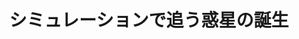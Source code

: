 ﻿---
title: "シミュレーションで追う惑星の誕生"
category: "理学院"
vol: "90"
interviewee: "奥住 聡"
url: "http://www.geo.titech.ac.jp/lab/okuzumi/"
tags: []
pdf: "90-2-okusumi.pdf"
career: ""
preface: "奥住研究室では、惑星がどのように形成されるのかについての研究を行なっている。先生は、実際には 観測することが難しい惑星の形成を、理論物理学に基づくシミュレーションによって解き明かそうとして いる。本稿では、惑星の形成を説明するうえでどのような問題が存在し、それらをどのようなアプローチ で解決しようとしているかを紹介する。"
---
